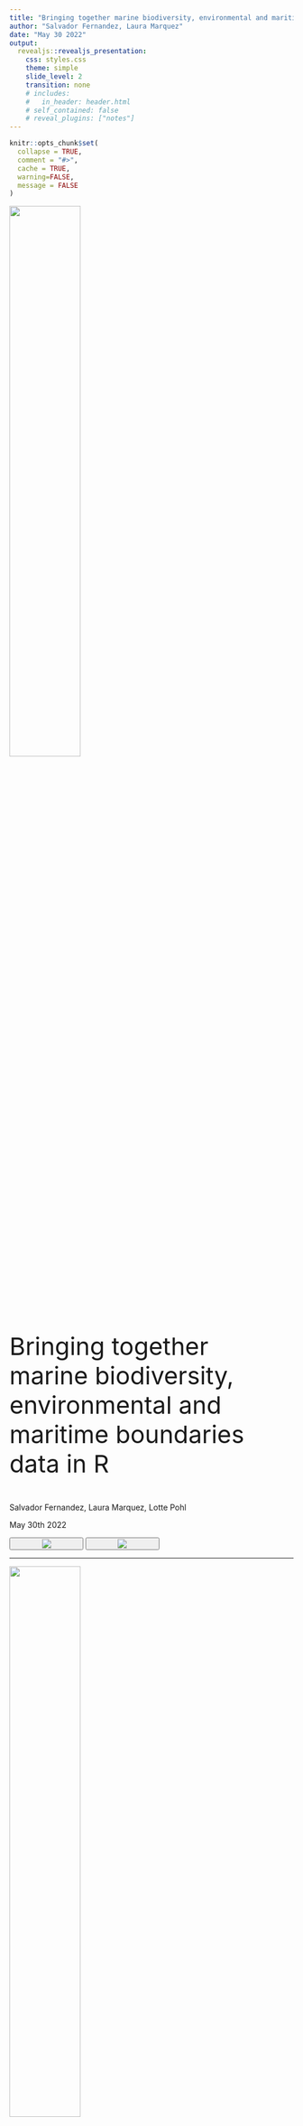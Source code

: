 ```yaml
---
title: "Bringing together marine biodiversity, environmental and maritime boundaries data in R"
author: "Salvador Fernandez, Laura Marquez"
date: "May 30 2022"
output: 
  revealjs::revealjs_presentation:
    css: styles.css
    theme: simple
    slide_level: 2
    transition: none
    # includes:
    #   in_header: header.html
    # self_contained: false
    # reveal_plugins: ["notes"]
---
```


```r
knitr::opts_chunk$set(
  collapse = TRUE,
  comment = "#>",
  cache = TRUE,
  warning=FALSE,
  message = FALSE
)
```



<img src="images/image2.png" style="width:50%">

<div style="font-size: 43px;" >
Bringing together marine biodiversity, environmental and maritime boundaries data in R
</div>

Salvador Fernandez, 
Laura Marquez, 
Lotte Pohl

May 30th 2022

<button style="width:26%">
  <img src="images/vliz.png">
</button>

<button style="width:26%">
  <img src="images/lifewatch.png">
</button>

---

<img src="images/image2.png" style="width:50%">

<!-- <div style="font-size:25px"> </div> -->

Many more workshops! Discover [*here*](https://www.biodiversity.be/5147/)

 - June 9, 9:30 - 16:30 (register [*here*](https://tinyurl.com/yckurpft)) <br>*Linking occurrence data with environmental variables from the ecotopes*
 - June 29, 09:00 - 17:00 (register [*here*](https://forms.gle/eHsQFze8sLJzPnxq9))<br>*Explore GBIF from the Cloud*
 
 - September 27, 09:30 - 16:30 (register [*here*](https://docs.google.com/forms/d/1SFvlAdIe0YviE7tW0uSffFo7TvnI5S27I-844rWeT00/edit))<br>*Research Data Management workshop: Hands-on introductions to research data management and  publication*
 

<!-- <br> -->

<!-- Workshop 7 organised by [**INBO**](https://www.vlaanderen.be/inbo/en-gb/homepage/):   -->
<!-- <br> -->
<!-- FAIR biodiversity data: what, why and how? -->
<!-- <br> -->
<!-- June 2, 10 - 12 a.m -->
<!-- <br> -->
<!-- Register [**here**](https://tinyurl.com/3d2z6nkm) -->
<!-- write about INBO workshop in Email -->

# The Story

<!-- Having rapid access to reliable and accurate information is vital in different areas: conservation, research, and in creating policies and legislation to protect vulnerable areas of our coasts and oceans. 

(1) However, we have several sources of information where we can obtain a diverse set of data from and different ways to obtain it. 

so the question is what is the workflow that allows us to obtain data and work with it in the most easy straightforward way possible? -->

<img src="images2/pic1_.jpg" style="width:85%">


<!-- ## The Story -->

<!-- There is a diverse set of stakeholders, from academia, industry, funding agencies and scholarly publishers can benefit from having a workflow to access standardized marine biological, chemical, physical, and other different types of data. -->

<!-- <img src="images2/pic2.png" style="width:85%"> -->

## The Story
<!-- An important user of the databases that we are going to work with today is the scientific community. For scientists, obtaining this kind of information is useful to create the basis of different projects or even to obtain data they need to carry them out. Some of the questions that arise for them when creating such projects are -->

<img src="images2/pic3.jpg" style="width:85%">

## The Story
<img src="images2/pic4.jpg" style="width:85%">

## The Story
<img src="images2/pic5.jpg" style="width:85%">

## The Story
<img src="images2/pic6.jpg" style="width:85%">


## Who we are

<button style="width:26%">
  <img src="images/Salva.jpg">
  <br> <div style="font-size:30px">Salva Fernandez</div> <br/> <div style="font-size:25px">VLIZ <br/>Science Officer</div><br/><div style="font-size:20px"> salvador.fernandez@vliz.be</div>
</button>

<!-- mention that we (Salva) are maintaining R packages in case you have any questions about that either now or in the future -->

<button style="width:43%">
  <img src="images/Laura.png">
  <br> <div style="font-size:30px">Laura Marquez</div> <br/> <div style="font-size:25px">VLIZ <br/>Science Officer</div><br/><div style="font-size:20px"> laura.marquez@vliz.be</div>
</button>

<button style="width:25%">
  <img src="images/Lotte.jpg">
  <br><div style="font-size:30px">Lotte Pohl</div> <br/> <div style="font-size:25px">VLIZ/IMBRSea <br/>Intern</div><br/><div style="font-size:20px"> lotte.pohl@imbrsea.eu</div>
</button>

## The Species
<!-- To answer those type of questions is the aim of this workshop. We are going to learn how to query, access and obtain the data hold in different European Marine databases and for that we are going to work with some of the representative species: 
Anguila, carp, catfish, the common roach, codfish and flounder.
-->
<br/>
<br/>
<br/>
<br/>
<img src="images/species.png" style="width:100%">

<!-- <button style="width:27%"> -->
<!--   <img src="images2/Anguilla.jpg"> -->
<!-- </button> -->

<!-- <button style="width:30%"> -->
<!--   <img src="images2/cod.jpg"> -->
<!-- </button> -->

<!-- <button style="width:30%"> -->
<!--   <img src="images2/flounder.jpg"> -->
<!-- </button> -->

<!-- <img src="images2/Anguilla.jpg" style="width:75%"> -->

<!-- ## The Species -->
<!-- <img src="images2/carp.jpg" style="width:75%"> -->

<!-- ## The Species -->
<!-- <img src="images2/catfish.jpg" style="width:75%"> -->

<!-- ## The Species -->
<!-- <img src="images2/commonroach.jpg" style="width:75%"> -->

<!-- ## The Species -->
<!-- <img src="images2/cod.jpg" style="width:75%"> -->

<!-- ## The Species -->
<!-- <img src="images2/flounder.jpg" style="width:75%"> -->

## What we will learn

<!-- We will learn to visualize and get them ready for further exploration and analyses. All using the R packages available from different European initiatives: lwdataexplorer, eurobis, worrms, mregions, sdmpredictors.
-->
 1. Standardize your data
 
 2. Retrieve more data to include in analysis later on
 
 3. Get environmental data
 
 4. Combine it all into 1 dataset

 <!-- 1. How to access, query and obtain the data -->

 <!-- 2. Visualize and get them ready for further exploration and analyses using R -->

<!-- <br> -->
<!-- <br> -->

 - R packages: 
     - **lwdataexplorer** ([documentation](https://lifewatch.github.io/lwdataexplorer/index.html), [github](https://github.com/lifewatch/lwdataexplorer))
     - **eurobis** ([documentation](http://lifewatch.github.io/eurobis/), [github](https://github.com/lifewatch/eurobis))
     - **worrms** ([documentation](https://docs.ropensci.org/worrms/), [github](https://github.com/ropensci/worrms))
     - **mregions2** ([documentation](http://lifewatch.github.io/mregions2/), [github](https://github.com/lifewatch/mregions2/))
     - **sdmpredictors** ([documentation](http://lifewatch.github.io/sdmpredictors/), [github](https://github.com/lifewatch/sdmpredictors))
     - **emodnetWFS** ([documentation](https://emodnet.github.io/EMODnetWFS/), [github](https://github.com/EMODnet/EMODnetWFS/))


<!-- ## Exercises *(TBD)* -->

<!--   1. Get and standardize data -->

<!--       * [LifeWatch](https://lifewatch.be): Get marine taxon occurrences -->
<!--       * [WoRMS](https://www.marinespecies.org): Get standardised taxon info -->
<!--       * [marineregions](https://marineregions.org): Get standardised geospatial data -->

<!--   2. Get more occurrence data -->

<!--       * [EurOBIS](https://www.eurobis.org): Get marine taxon occurrences -->

<!--   3. Get environmental data -->

<!--       * [Bio-ORACLE](https://bio-oracle.org): Get pH, temperature & salinity -->
<!--       * [EMODnet Biology](https://emodnet-biology.eu): Get seabed habitats & human activities -->

<!--   4. Combine it all together -->

  
## Exercises
<br>

<img class="plain" data-src="images/pipeline.png" style="width:100%">

## Timeline (13:30 - 16:30)

  1. **Introduction** *(13:30 - 14:00)*
  
  2. **Exercise 1** *(14:00 - 14:45)*
  
  3. **Break** *(14:45 - 15:00)*
  
  4. **Exercise 2** *(15:00 - 15:30)*
  
  5. **Exercise 3** *(15:30 - 15:45)*
  
  6. **Break** *(15:45 - 16:00)*
  
  7. **Exercise 4** *(16:30 - 16:15)*
  
  8. **Close-off** *(16:15 - 16:30)*


## House Rules

 - This is a collaborative workshop! 🙌 Let's share our solutions in [this google document](https://docs.google.com/document/d/1n2_0lDrOyFIqapo85NA_0cH2qJPDE1P2HOlTw5ANYK8/edit?usp=sharing)
 - These slides are available online at  [lifewatch.github.io/ebr-2022-data-combine](https://lifewatch.github.io/ebr-2022-data-combine)
 - You can ask questions online via Q&A, or shout if you are in Brussels 📣
 - Make sure you are using `renv`.
 - Use the RStudio projects!

<!-- ```{r meme_getwd, echo = FALSE} -->
<!-- library(memer) -->
<!-- meme_get("HotlineDrake") %>% -->
<!--   meme_text_drake("setwd()", ".Rproj") -->

<!-- ``` -->

<img src="images/hotlinedrake.png" style="width:45%">

<!----------------------------------------------->
<!--                                           -->
<!--             Begin Exercise 1              -->
<!--                                           -->
<!----------------------------------------------->

# Exercise 1

<img src="images/ex1.png" style="width:85%">

<!-- Speaker Note: Introduce ETN -->

**Use your own data!**

## Exercise 1

</br>
<img src="images/standards.png">
</br>
<small>Source: https://xkcd.com/927/</small>

## Dataset example: Belgian LifeWatch Observatory data

<a href="https://www.lifewatch.be/en/data">
<img src="images/lw_observatory.png" style="width:85%">
</a>

Access in R with [lwdataexplorer](https://lifewatch.github.io/lwdataexplorer/index.html)

## Dataset example: Belgian LifeWatch Observatory data

```r
library(lwdataexplorer)

zoo <- getZooscanData("2021-01-01", "2022-01-01")

head(zoo)
```

```r
library(kableExtra)

kbl(head(zoo)) %>%
  kable_paper() %>%
  scroll_box(width = "100%", height = "300px")
```

## Dataset example: Belgian LifeWatch Observatory data

We will transform the dataset into a **Simple Feature** object:

```r
library(sf)

class(zoo)

zoo_sf <- st_as_sf(zoo, coords = c("Longitude", "Latitude"), crs = 4326, remove = FALSE)

class(zoo_sf)

```

- `sf` [cheatsheet here](https://raw.githubusercontent.com/rstudio/cheatsheets/main/sf.pdf)
- [Coordinate Reference Systems (CRS)](https://docs.qgis.org/2.18/en/docs/gentle_gis_introduction/coordinate_reference_systems.html): _provide a standardized way of describing locations_
<br> 
<small>https://www.nceas.ucsb.edu</small>

## Dataset example: Belgian LifeWatch Observatory data
```r
library(mapview)
mapview(zoo_sf)
```


## Dataset example: Belgian LifeWatch Observatory data

<a href="https://lifewatch.be/ETN/">
<img src="images/etn.png" style="width:85%">
</a>

```r
# Access ETN with lwdataexplorer
etn <- getEtnData()
```

## Taxonomic match with WoRMS

<a href="https://www.marinespecies.org/index.php">
<img src="images/worms0.png" style="width:85%">
</a>

## Taxonomic match with WoRMS
```r
library(worrms)

taxa <- wm_records_taxamatch("Caretta caretta")

taxa[[1]]

```

```r
library(kableExtra)

kbl(taxa[[1]]) %>%
  kable_paper() %>%
  scroll_box(width = "100%", height = "200px")
```

See the `worrms` R package [documentation here](https://docs.ropensci.org/worrms/)

## AphiaID: Unique identifier of a taxon in WoRMS

```
https://www.marinespecies.org/aphia.php?p=taxdetails&id=137205
```
<img src="images/turtle.jpg" width="40%" height="auto">


## Geographic standard: Marine Regions Gazetteer

<a href="https://marineregions.org/">
<img src="images/mr_web.png" width="85%" height="auto">
</a>

## Geographic standard: Marine Regions Gazetteer
```r
library(mregions2)

# Find all region names starting with "Belgian"
belgian_gaz <- mr_gaz_records_by_names("Belgian")
belgian_gaz
```

```r
kbl(belgian_gaz) %>%
  kable_paper() %>%
  scroll_box(width = "100%", height = "300px")
```

See the `mregions2` R package [documentation here](https://github.com/lifewatch/mregions2)

## Geographic standard: Marine Regions Gazetteer

```r
# Get only Belgian Territorial Sea
library(mapview)
territorial_sea <- mr_gaz_record(49010)
mapview(territorial_sea)
```


## MRGID: Unique identifier of a record of the [marineregions.org](https://marineregions.org/mrgid.php) Gazetteer

```
https://marineregions.org/gazetteer.php?p=details&id=3293
```
<img src="images/mrgid.png" width="40%" height="auto">

## Spatial filtering

We will perform a spatial intersection

<img src="images/intersection_1.png" style="width:85%">

## Spatial filtering

We will perform an spatial intersection

<img src="images/intersection_2.png" style="width:85%">

## Spatial filtering

We will perform an spatial intersection

<img src="images/intersection_3.png" style="width:85%">


## Spatial filtering

```r
library(sf)

nrow(zoo_sf)

zoo_sf_belgium <- st_intersection(zoo_sf, territorial_sea)

nrow(zoo_sf_belgium)
```

## Spatial filtering
```r
mapview(list(zoo_sf, territorial_sea))
```

## Spatial filtering
```r
mapview(list(zoo_sf_belgium, territorial_sea))
```

## Exercise 1

`./src/exercises/01_standardize.R`

```r
cat(c("```r", readLines("../exercises/01_standarize.R"),"```"), sep = "\n")
```

# 15 min. Break!

<br/>
<img src="images/break.png" style="width:40%">

<!----------------------------------------------->
<!--                                           -->
<!--             Begin Exercise 2              -->
<!--                                           -->
<!----------------------------------------------->

# Exercise 2

<img src="images/ex2.png" style="width:85%">

## EurOBIS

<a href="https://eurobis.org/">
<img src="images/eurobis.png" width="85%" height="auto">
</a>


## EurOBIS
Example: get all occurrences of the Atlantic Cod (_Gadus morhua_; aphiaID = [126436](https://marinespecies.org/aphia.php?p=taxdetails&id=126436)) in the Belgian Part of the North Sea (MRGID = [3293](https://marineregions.org/mrgid/3293))

```r
library(eurobis)
df <- eurobis_occurrences_basic(aphiaid = 126436, mrgid = 3293)
head(df)
```

```r
kbl(head(df)) %>%
  kable_paper() %>%
  scroll_box(width = "100%", height = "300px")
```

See the `eurobis` R package [documentation here](http://lifewatch.github.io/eurobis/)

## EurOBIS
```r
mapview(df)
```

## Data manipulation in R: dplyr

We will work with `dplyr`. It uses pipes (`%>%`) to increase code readability and avoid nesting

```r
# base R
df$datecollected <- as.Date(df$datecollected)
```

```r  
# dplyr
library(dplyr)
df <- df %>%
  mutate(datecollected = as.Date(datecollected))
```

- `dplyr` [cheatsheet here](https://raw.githubusercontent.com/rstudio/cheatsheets/main/data-transformation.pdf)


## Exercise 2

`./src/exercises/02_eurobis.R`

```r
cat(c("```r", readLines("../exercises/02_eurobis.R"),"```"), sep = "\n")
```



<!----------------------------------------------->
<!--                                           -->
<!--             Begin Exercise 3              -->
<!--                                           -->
<!----------------------------------------------->

# Exercise 3

<img src="images/ex3.png" style="width:100%">

<!-- ## Notes -->
<!--   - EMODnet: European Marine Observation and Data Network -->
<!--  - `eurobis` R package: uses the EMODnet-Biology webservices -->
<!--   - there are web services for other types of data:  -->
<!--    - physical -->
<!--    - seabed habitats -->
<!--    - human activities -->
<!--  - `EMODnetWFS` R package: can access all these data -->
<!--  - WFS: Web Feature Service (provides access to vector data) -->
<!--  - Accessing raster data: available later in 2022 -->

## Raster vs Vector Data
<br>
<br>
<br>

<button style="width:49%">
  <img src="images/raster.png" style="width:60%">
  <br><div style="font-size:30px"> raster layer</div>
</button>

<button style="width:49%">
  <img src="images/vector.png" style="width:60%">
  <br> <div style="font-size:30px">vector layer</div>
</button>

<!-- I know the raster img itself has poor resolution but I haven't figured out yet how to include vector images in revealjs -->

## EMODnetWFS

Explore and download geospatial data from EMODnet. 
```r
library(EMODnetWFS)

emodnet_wfs()
```

```r
kbl(emodnet_wfs()) %>%
  kable_paper() %>%
  scroll_box(width = "100%", height = "250px")
```
See the `EMODnetWFS` R package [documentation here](https://emodnet.github.io/EMODnetWFS/)


## EMODnetWFS

```r
# First create a WFS client
client <- emodnet_init_wfs_client("seabed_habitats_general_datasets_and_products")

class(client)
#> [1] "WFSClient"         "OWSClient"         "OGCAbstractObject" "R6"

# And ask for all the layers available
info <- emodnet_get_wfs_info(client)
info
```

```r
kbl(info) %>%
  kable_paper() %>%
  scroll_box(width = "100%", height = "300px")
```

## EMODnetWFS: Download one layer

```r
# Download sandbank layer
emodnet_layer <- emodnet_get_layers(client, layers = "art17_hab_1110", 
                            crs = 4326, reduce_layers = TRUE)
class(emodnet_layer)
#> [1] "sf"         "data.frame"

head(emodnet_layer)
```

```r
kbl(head(emodnet_layer)) %>%
  kable_paper() %>%
  scroll_box(width = "100%", height = "300px")
```

## EMODnetWFS: Download one layer

```r
# Some editing needed to be able to plot
emodnet_layer <- emodnet_layer %>% 
  st_cast(to = "GEOMETRYCOLLECTION") %>% 
  st_collection_extract(type = "POLYGON")

mapview(emodnet_layer)
```


## Bio-Oracle

Marine data layers for ecological modelling

- `sdmpredictors` can download Bio-Oracle layers
- More info at [bio-oracle.org](https://bio-oracle.org/index.php) 

```r
library(sdmpredictors)
library(raster)

# Find all layers available from the latest version
list_layers("Bio-ORACLE", version = 2.2)
list_layers_future("Bio-ORACLE", version = 2.2)

# Pass layer code for max sea surface temperature
load_layers("BO22_RCP26_2050_chlomean_ss")
```

See the `sdmpredictors` R package [documentation here](http://lifewatch.github.io/sdmpredictors/)

## Bio-Oracle
```r
list_layers("Bio-ORACLE", version = 2.2)
```

```r
kbl(list_layers("Bio-ORACLE", version = 2.2)) %>%
  kable_paper() %>%
  scroll_box(width = "100%", height = "400px")
```

## Bio-Oracle
```r
list_layers_future("Bio-ORACLE", version = 2.2)
```

```r
kbl(list_layers_future("Bio-ORACLE", version = 2.2)) %>%
  kable_paper() %>%
  scroll_box(width = "100%", height = "400px")
```

## Bio-Oracle
```r
bio_oracle <- load_layers("BO22_RCP26_2050_chlomean_ss")
bio_oracle
```

## Bio-Oracle
```r
raster::plot(bio_oracle)
```

## Exercise 3

`./src/exercises/03_environmental.R`

```r
cat(c("```r", readLines("../exercises/03_environmental.R"),"```"), sep = "\n")
```

# Survey time!

We would love to hear from you! <br/>
Please fill out [this questionnaire!](https://docs.google.com/forms/d/1YUC01T3boQ2RNrsGwmuwCDzSCR5GPiZHn-tvOM60_04/edit) 📝, it will only take a couple minutes.


<br/>
<img src="images/break.png" style="width:30%">
<br/>
15m. break



<!----------------------------------------------->
<!--                                           -->
<!--             Begin Exercise 4              -->
<!--                                           -->
<!----------------------------------------------->


# Exercise 4

<img src="images/ex4.png" style="width:100%">

## Spatial Join

The points will get the values from the polygon

<img src="images/sp_1.png" style="width:85%">

More info: http://wiki.gis.com/wiki/index.php/Spatial_Join

## Spatial Join

The points will get the values from the polygon

<img src="images/sp_2.png" style="width:85%">

## Spatial Join

The points will get the values from the polygon

<img src="images/sp_3.png" style="width:85%">


## Spatial Join

Warning: same principle but works different!

Vector data
```r
library(sf)

st_join(df, emodnet_layer)
```

Raster data
```r
library(raster)

df_as_sp <- sf::as_Spatial(df)

raster::extract(bio_oracle, df_as_sp)
```

## Exercise 4

```r
cat(c("```r", readLines("../exercises/04_combine.R"),"```"), sep = "\n")
```

# Recap: Data Sources

<img class="plain" data-src="images/Rpackages_overview.png" style="width:85%">

# Questions? Contact us!

<button style="width:26%">
  <img src="images/Salva.jpg">
  <br> <div style="font-size:30px">Salva Fernandez</div> <br/> <div style="font-size:25px">VLIZ <br/>Science Officer</div><br/><div style="font-size:20px"> salvador.fernandez@vliz.be</div>
</button>

<button style="width:43%">
  <img src="images/Laura.png">
  <br> <div style="font-size:30px">Laura Marquez</div> <br/> <div style="font-size:25px">VLIZ <br/>Science Officer</div><br/><div style="font-size:20px"> laura.marquez@vliz.be</div>
</button>

<button style="width:25%">
  <img src="images/Lotte.jpg">
  <br><div style="font-size:30px">Lotte Pohl</div> <br/> <div style="font-size:25px">VLIZ/IMBRSea <br/>Intern</div><br/><div style="font-size:20px"> lotte.pohl@imbrsea.eu</div>
</button>

<br><br>
[Or open an issue on GitHub!](https://github.com/vlizBE/ebr-2022-data-combine/issues)

and don't forget to [fill out our survey](https://docs.google.com/forms/d/1YUC01T3boQ2RNrsGwmuwCDzSCR5GPiZHn-tvOM60_04/edit) 📝


```r
rmarkdown::render("slides.Rmd", output_dir = "../../docs", output_file = "index.html")
```